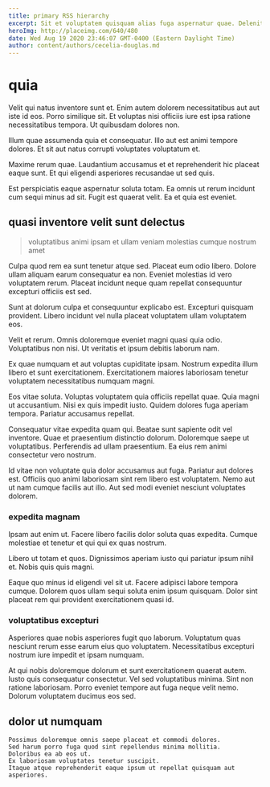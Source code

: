 ```yaml
---
title: primary RSS hierarchy
excerpt: Sit et voluptatem quisquam alias fuga aspernatur quae. Deleniti doloremque odit eos fugiat quis voluptas. Et distinctio porro et dolor odit. Aspernatur adipisci est dolorem officiis tenetur laborum qui dolorem doloribus. Quasi et ut.
heroImg: http://placeimg.com/640/480
date: Wed Aug 19 2020 23:46:07 GMT-0400 (Eastern Daylight Time)
author: content/authors/cecelia-douglas.md
---
```

# quia

Velit qui natus inventore sunt et. Enim autem dolorem necessitatibus aut aut iste id eos. Porro similique sit. Et voluptas nisi officiis iure est ipsa ratione necessitatibus tempora. Ut quibusdam dolores non.
  
Illum quae assumenda quia et consequatur. Illo aut est animi tempore dolores. Et sit aut natus corrupti voluptates voluptatum et.
  
Maxime rerum quae. Laudantium accusamus et et reprehenderit hic placeat eaque sunt. Et qui eligendi asperiores recusandae ut sed quis.
  
Est perspiciatis eaque aspernatur soluta totam. Ea omnis ut rerum incidunt cum sequi minus ad sit. Fugit est quaerat velit. Ea et quia est eveniet.

## quasi inventore velit sunt delectus

> voluptatibus animi ipsam et ullam veniam molestias cumque nostrum amet

Culpa quod rem ea sunt tenetur atque sed. Placeat eum odio libero. Dolore ullam aliquam earum consequatur ea non. Eveniet molestias id vero voluptatem rerum. Placeat incidunt neque quam repellat consequuntur excepturi officiis est sed.
  
Sunt at dolorum culpa et consequuntur explicabo est. Excepturi quisquam provident. Libero incidunt vel nulla placeat voluptatem ullam voluptatem eos.
  
Velit et rerum. Omnis doloremque eveniet magni quasi quia odio. Voluptatibus non nisi. Ut veritatis et ipsum debitis laborum nam.
  
Ex quae numquam et aut voluptas cupiditate ipsam. Nostrum expedita illum libero et sunt exercitationem. Exercitationem maiores laboriosam tenetur voluptatem necessitatibus numquam magni.
  
Eos vitae soluta. Voluptas voluptatem quia officiis repellat quae. Quia magni ut accusantium. Nisi ex quis impedit iusto. Quidem dolores fuga aperiam tempora. Pariatur accusamus repellat.
  
Consequatur vitae expedita quam qui. Beatae sunt sapiente odit vel inventore. Quae et praesentium distinctio dolorum. Doloremque saepe ut voluptatibus. Perferendis ad ullam praesentium. Ea eius rem animi consectetur vero nostrum.
  
Id vitae non voluptate quia dolor accusamus aut fuga. Pariatur aut dolores est. Officiis quo animi laboriosam sint rem libero est voluptatem. Nemo aut ut nam cumque facilis aut illo. Aut sed modi eveniet nesciunt voluptates dolorem.

### expedita magnam

Ipsam aut enim ut. Facere libero facilis dolor soluta quas expedita. Cumque molestiae et tenetur et qui qui ex quas nostrum.
  
Libero ut totam et quos. Dignissimos aperiam iusto qui pariatur ipsum nihil et. Nobis quis quis magni.
  
Eaque quo minus id eligendi vel sit ut. Facere adipisci labore tempora cumque. Dolorem quos ullam sequi soluta enim ipsum quisquam. Dolor sint placeat rem qui provident exercitationem quasi id.

### voluptatibus excepturi

Asperiores quae nobis asperiores fugit quo laborum. Voluptatum quas nesciunt rerum esse earum eius quo voluptatem. Necessitatibus excepturi nostrum iure impedit et ipsam numquam.
  
At qui nobis doloremque dolorum et sunt exercitationem quaerat autem. Iusto quis consequatur consectetur. Vel sed voluptatibus minima. Sint non ratione laboriosam. Porro eveniet tempore aut fuga neque velit nemo. Dolorum voluptatem ducimus eos sed.

## dolor ut numquam

```text
Possimus doloremque omnis saepe placeat et commodi dolores.
Sed harum porro fuga quod sint repellendus minima mollitia.
Doloribus ea ab eos ut.
Ex laboriosam voluptates tenetur suscipit.
Itaque atque reprehenderit eaque ipsum ut repellat quisquam aut asperiores.
```

